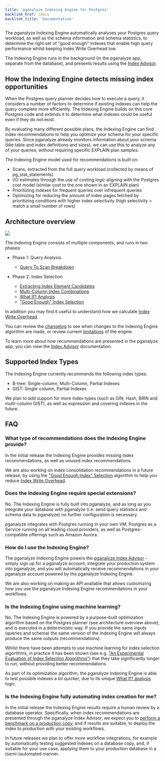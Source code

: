 ```yaml
---
title: 'pganalyze Indexing Engine for Postgres'
backlink_href: /docs
backlink_title: 'Documentation'
---
```


The pganalyze Indexing Engine automatically analyses your Postgres query workload, as well as the schema information and schema statistics, to determine the right set of "good enough" indexes that enable high query performance whilst keeping Index Write Overhead low.

The Indexing Engine runs in the background (in the pganalyze app, separate from the database), and presents results using the [Index Advisor](/docs/index-advisor).

## How the Indexing Engine detects missing index opportunities

When the Postgres query planner decides how to execute a query, it considers a
number of factors to determine if existing indexes can help the query complete
more efficiently. The Indexing Engine builds on this core Postgres code and
extends it to determine what indexes could be useful even if they do not exist.

By evaluating many different possible plans, the Indexing Engine can find index
recommendations to help you optimize your schema for your specific queries.
Since pganalyze already monitors information about your schema (like table and
index definitions and sizes), we can use this to analyze any of your queries,
without requiring specific EXPLAIN plan samples.

The Indexing Engine model used for recommendations is built on:

 - Scans, extracted from the full query workload (collected by means of
   pg_stat_statements)
 - I/O estimates through the use of costing logic aligning with the Postgres
   cost model (similar cost to the one shown in an EXPLAIN plan)
 - Prioritizing indexes for frequent queries over infrequent queries
 - Optimizing for reducing the amount of index pages fetched by prioritizing
   conditions with higher index selectivity (high selectivity = match a small
   number of rows)

## Architecture overview

![](./architecture.png)

The Indexing Engine consists of multiple components, and runs in two phases:

* Phase 1: Query Analysis
  - [Query To Scan Breakdown](/docs/indexing-engine/query-to-scan-breakdown)

* Phase 2: Index Selection
  - [Extracting Index Element Candidates](/docs/indexing-engine/index-element-extraction)
  - [Multi-Column Index Combinations](/docs/indexing-engine/multi-column-indexes)
  - [What If? Analysis](/docs/indexing-engine/what-if-analysis)
  - ["Good Enough" Index Selection](/docs/indexing-engine/good-enough-index-selection)

In addition you may find it useful to understand how we calculate [Index Write Overhead](/docs/indexing-engine/index-write-overhead).

You can review the [changelog](/docs/indexing-engine/changelog) to see when changes to the Indexing Engine algorithm are made, or review current [limitations](/docs/indexing-engine/limitations) of the engine.

To learn more about how recommendations are presented in the pganalyze app, you can view the [Index Advisor](/docs/index-advisor) documentation.

## Supported Index Types

The Indexing Engine currently recommends the following index types:

* B-tree: Single-column, Multi-Column, Partial Indexes
* GIST: Single-column, Partial Indexes

We plan to add support for more index types (such as GIN, Hash, BRIN and multi-column GIST), as well as expression and covering indexes in the future.

## FAQ

### What type of recommendations does the Indexing Engine provide?

In the initial release the Indexing Engine provides missing index recommendations, as well as unused index recommendations.

We are also working on index consolidation recommendations in a future release, by using the ["Good Enough Index" Selection](/docs/indexing-engine/good-enough-index-selection) algorithm to help you reduce [Index Write Overhead](/docs/indexing-engine/index-write-overhead).

### Does the Indexing Engine require special extensions?

No. The Indexing Engine is fully built into pganalyze, and as long as you integrate your database with pganalyze (i.e. send query statistics and schema data to pganalyze) no further configuration is necessary.

pganalyze integrates with Postgres running in your own VM, Postgres as a Service running on all leading cloud providers, as well as Postgres-compatible offerings such as Amazon Aurora.

### How do I use the Indexing Engine?

The pganalyze Indexing Engine powers the [pganalyze Index Advisor](/docs/index-advisor) - simply sign up for a pganalyze account, integrate your production system into pganalyze, and you will automatically receive recommendations in your pganalyze account powered by the pganalyze Indexing Engine.

We are also working on making an API available that allows customizing how you use the pganalyze Indexing Engine recommendations in your workflows.

### Is the Indexing Engine using machine learning?

No. The Indexing Engine is powered by a purpose-built optimization algorithm based on the Postgres planner (see architecture overview above), and is executed in a deterministic way. If you provide the same inputs (queries and schema) the same version of the Indexing Engine will always produce the same outputs (recommendations).

Whilst there have been attempts to use machine learning for index selection algorithms, in practice it has been shown (see e.g. ["An Experimental Evaluation of Index Selection Algorithms"](http://www.vldb.org/pvldb/vol13/p2382-kossmann.pdf)) that they take significantly longer to run, without providing better recommendations.

As part of its optimization algorithm, the pganalyze Indexing Engine is able to test possible indexes a lot quicker, due to its unique [What If? analysis](/docs/indexing-engine/what-if-analysis) logic.

### Is the Indexing Engine fully automating index creation for me?

In the initial release the Indexing Engine results require a human review by a database operator. Specifically, when index recommendations are presented through the pganalyze Index Advisor, we expect you to [perform a benchmark on a production copy](/docs/index-advisor/test-opportunities), and if results are suitable, to deploy the index to production with your existing workflows.

In future releases we plan to offer more workflow integrations, for example by automatically testing suggested indexes on a database copy, and, if suitable for your use case, applying them to your production database in a (semi-)automated manner.
